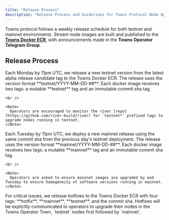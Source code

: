 ```yaml
---
title: "Release Process"
description: "Release Process and Guidelines for Towns Protocol Node Operators"
---
```


Towns protocol follows a weekly release schedule for both testnet and mainnet environments. Stream node images are built and published to the [**Towns Docker ECR**](https://public.ecr.aws/h5v6m2x1/river), with announcements made in the **Towns Operator Telegram Group**.

## Release Process

<Steps>
  <Step title="Testnet Upgrade">
    Each Monday by 11pm UTC, we release a new testnet version from the latest alpha release candidate tag to the Towns Docker ECR. The release uses the version format **testnet/YYYY-MM-DD-##**. Each docker image receives two tags: a mutable **testnet** tag and an immutable commit sha tag.

    <br />

    <Note>
      Operators are encouraged to monitor the river [repo](https://github.com/river-build/river) for `testnet*` prefixed tags to upgrade nodes running in testnet.
    </Note>
  </Step>
  <Step title="Mainnet Upgrade">
    Each Tuesday by 11pm UTC, we deploy a new mainnet release using the same commit sha from the previous day's testnet deployment. The release uses the version format **mainnet/YYYY-MM-DD-##**. Each docker image receives two tags: a mutable **mainnet** tag and an immutable commit sha tag.

    <br />

    <Note>
      Operators are asked to ensure mainnet images are upgraded by eod Tuesday to ensure homogeneity of software versions running in mainnet.
    </Note>
  </Step>
  <Step title="Hotfix">
    For critical issues, we release hotfixes to the Towns Docker ECR with four tags: **hotfix**, **mainnet**, **testnet**, and the commit sha.
    Hotfixes will be explicitly communicated to operators to upgrade their nodes in the Towns Operator Town, `testnet` nodes first followed by `mainnet`.
  </Step>
</Steps>